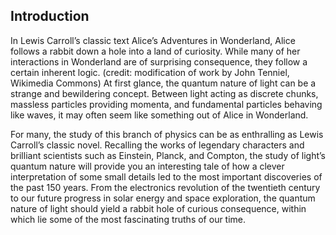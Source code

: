 ## Introduction

<caption>In Lewis Carroll’s classic text Alice’s Adventures in Wonderland, Alice follows a rabbit down a hole into a land of curiosity. While many of her interactions in Wonderland are of surprising consequence, they follow a certain inherent logic. (credit: modification of work by John Tenniel, Wikimedia Commons)</caption>
At first glance, the quantum nature of light can be a strange and bewildering concept. Between light acting as discrete chunks, massless particles providing momenta, and fundamental particles behaving like waves, it may often seem like something out of Alice in Wonderland.

For many, the study of this branch of physics can be as enthralling as Lewis Carroll’s classic novel. Recalling the works of legendary characters and brilliant scientists such as Einstein, Planck, and Compton, the study of light’s quantum nature will provide you an interesting tale of how a clever interpretation of some small details led to the most important discoveries of the past 150 years. From the electronics revolution of the twentieth century to our future progress in solar energy and space exploration, the quantum nature of light should yield a rabbit hole of curious consequence, within which lie some of the most fascinating truths of our time.

